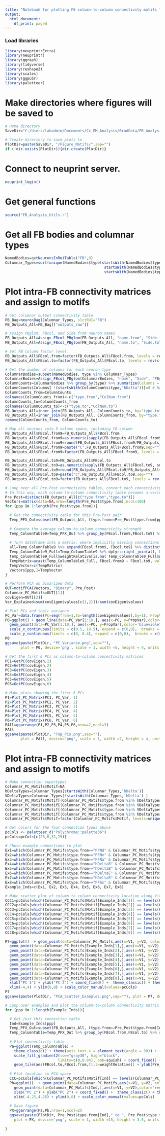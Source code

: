 ```yaml
---
title: "Notebook for plotting FB column-to-column connectivity motifs "
output:
  html_document:
    df_print: paged
---
```


### Load libraries
```r
library(neuprintrExtra)
library(neuprintr)
library(ggraph)
library(tidyverse)
library(reshape2)
library(scales)
library(ggpubr)
library(paletteer)
```

# Make directories where figures will be saved to
```r

# Home directory
SaveDir="C:/Users/labadmin/Documents/Cx_EM_Analysis/BradData/FB_Analysis/"

# Create directory to save plots to
PlotDir=paste(SaveDir, "/Figure_Motifs/",sep="")
if (!dir.exists(PlotDir)){dir.create(PlotDir)}

```

# Connect to neuprint server.
```r
neuprint_login()
```

# Get general functions
```r

source("FB_Analysis_Utils.r")

```

# Get all FB bodies and columnar types
```r

NamedBodies=getNeuronsInRoiTable("FB",0)
Columnar_Types=sort(unique(NamedBodies$type[startsWith(NamedBodies$type, "PF" )      | startsWith(NamedBodies$type, "FR" ) | 
                                             startsWith(NamedBodies$type, "FS" )     | startsWith(NamedBodies$type, "FC" ) | 
                                             startsWith(NamedBodies$type, "vDelta" ) | startsWith(NamedBodies$type, "hDelta")] ))

```


# Plot intra-FB connectivity matrices and assign to motifs
```r

# Get columnar output connectivity table
FB_Bag=neuronBag(Columnar_Types, slctROI="FB")
FB_Outputs_All=FB_Bag[["outputs_raw"]]

# Assign PBglom, FBcol, and Side from neuron names
FB_Outputs_All=Assign_FBcol_PBglom(FB_Outputs_All, "name.from", "Side.from", "PBglom.from", "FBcol.from")
FB_Outputs_All=Assign_FBcol_PBglom(FB_Outputs_All, "name.to", "Side.to", "PBglom.to", "FBcol.to")

# Set FB column factor level
FB_Outputs_All$FBcol.from=factor(FB_Outputs_All$FBcol.from, levels = rev(c("C12","C11","C10","C9","C8","C7","C6","C5","C4","C3","C2","C1","C0")))
FB_Outputs_All$FBcol.to=factor(FB_Outputs_All$FBcol.to, levels = rev(c("C12","C11","C10","C9","C8","C7","C6","C5","C4","C3","C2","C1","C0")))

# Get the number of columns for each neuron type
ColumnarBodies=subset(NamedBodies, type %in% Columnar_Types)
ColumnarBodies=Assign_FBcol_PBglom(ColumnarBodies, "name", "Side", "PBglom", "FBcol") 
ColumnCounts=ColumnarBodies %>% group_by(type) %>% summarize(Columns = length(unique(FBcol)))
ColumnCounts$Columns[ !(startsWith(ColumnCounts$type,"hDelta"))]=9 # Not all types have neurons in each column (e.g. vDelta)
ColumnCounts_from=ColumnCounts
colnames(ColumnCounts_from)<-c("type.from","ColNum.from")
ColumnCounts_to=ColumnCounts_from
colnames(ColumnCounts_to)<-c("type.to","ColNum.to")
FB_Outputs_All=inner_join(FB_Outputs_All, ColumnCounts_to, by="type.to")
FB_Outputs_All=inner_join(FB_Outputs_All, ColumnCounts_from, by="type.from")
remove(ColumnCounts_from, ColumnCounts_to)

# Map all neurons into 9 column space, including C0 column
FB_Outputs_All$FBcol.from9=FB_Outputs_All$FBcol.from
FB_Outputs_All$FBcol.from9=as.numeric(sapply(FB_Outputs_All$FBcol.from9, substring, 2, 4))
FB_Outputs_All$FBcol.from9=round(FB_Outputs_All$FBcol.from9/FB_Outputs_All$ColNum.from*9)
FB_Outputs_All$FBcol.from9=paste("C",FB_Outputs_All$FBcol.from9,sep="")
FB_Outputs_All$FBcol.from9=factor(FB_Outputs_All$FBcol.from9, levels = rev(c("C9","C8","C7","C6","C5","C4","C3","C2","C1","C0")))

FB_Outputs_All$FBcol.to9=FB_Outputs_All$FBcol.to
FB_Outputs_All$FBcol.to9=as.numeric(sapply(FB_Outputs_All$FBcol.to9, substring, 2, 4))
FB_Outputs_All$FBcol.to9=round(FB_Outputs_All$FBcol.to9/FB_Outputs_All$ColNum.to*9)
FB_Outputs_All$FBcol.to9=paste("C",FB_Outputs_All$FBcol.to9,sep="")
FB_Outputs_All$FBcol.to9=factor(FB_Outputs_All$FBcol.to9, levels = rev(c("C9","C8","C7","C6","C5","C4","C3","C2","C1","C0")))

# Loop over all Pre-Post connectivity tables, convert each connectivity matrix into a vector, and group all such vectors. 
# In this way, each column-to-column connectivity table becomes a vector in "connectivity space", which we'll perform PCA on.
Pre_Post=distinct(FB_Outputs_All[c("type.from","type.to")])
Vectors=matrix(data=NA,nrow=length(Pre_Post$type.from),ncol=100)
for (ppp in 1:length(Pre_Post$type.from)){

  # Get the connectivity table for this Pre-Post pair
  Temp_PFX_Out=subset(FB_Outputs_All, (type.from==Pre_Post$type.from[ppp]) & (type.to==Pre_Post$type.to[ppp]))
  
  # Compute the average column-to-column connectivity strength
  Temp_ColumnTable9=Temp_PFX_Out %>% group_by(FBcol.from9,FBcol.to9) %>% summarize(weightRelative=mean(weightRelative))
  
  # Turn dataframe into a matrix, where implicitly missing connections have 0 weight. Then convert to a vector and store.
  all=Temp_ColumnTable9 %>% expand(FBcol.from9, FBcol.to9) %>% distinct()
  Temp_ColumnTable9_Full=Temp_ColumnTable9 %>% dplyr::right_join(all, by = c("FBcol.from9", "FBcol.to9"))
  Temp_ColumnTable9_Full$weightRelative[is.na( Temp_ColumnTable9_Full$weightRelative)]=0
  TempMatrix=acast(Temp_ColumnTable9_Full, FBcol.from9 ~ FBcol.to9, value.var="weightRelative")
  TempVector=c(TempMatrix)
  Vectors[ppp,]=TempVector
}

# Perform PCA on binarized data
OUT=motifPCA(Vectors, "Binary", Pre_Post)
Columnar_PC_Motifs=OUT[[1]]
covEigen=OUT[[2]]
Var_Explained=sum(covEigen$values[c(1,2)])/sum(covEigen$values)

# Plot PCs and their variance
PC_Var=data.frame(PC=seq(from=1,to=length(covEigen$values),by=1), PropVar=covEigen$values/sum(covEigen$values))
P0=ggplot() + geom_line(data=PC_Var[1:10,], aes(x=PC, y=PropVar),color='blueviolet') + 
  geom_point(data=PC_Var[1:10,], aes(x=PC, y=PropVar),color='blueviolet',size=2) + 
  scale_x_continuous(limits = c(0.5, 10.5), expand = c(0,0),  breaks = c(1:10)) +
  scale_y_continuous(limits = c(0, 0.4), expand = c(0,0),  breaks = c(0,0.2,0.4)) + theme_classic()
P0
ggsave(paste(PlotDir, "PC_Variance.png",sep=""),
       plot = P0, device='png', scale = 1, width =5, height = 4, units ="in", dpi = 500, limitsize = TRUE)

# Get the first 6 PCs as column-to-column connectivity matrices 
PC1=GetPC(covEigen,1)
PC2=GetPC(covEigen,2)
PC3=GetPC(covEigen,3)
PC4=GetPC(covEigen,4)
PC5=GetPC(covEigen,5)
PC6=GetPC(covEigen,6)

# Make plots showing the first 6 PCs
P1=Plot_PC_Matrix(PC1, PC_Var, 1)
P2=Plot_PC_Matrix(PC2, PC_Var, 2)
P3=Plot_PC_Matrix(PC3, PC_Var, 3)
P4=Plot_PC_Matrix(PC4, PC_Var, 4)
P5=Plot_PC_Matrix(PC5, PC_Var, 5)
P6=Plot_PC_Matrix(PC6, PC_Var, 6)
PAll=ggarrange(P1,P2,P3,P4,P5,P6,nrow=2,ncol=3)
PAll
ggsave(paste(PlotDir, "Top_PCs.png",sep=""),
       plot = PAll, device='png', scale = 1, width =7, height = 4, units ="in", dpi = 500, limitsize = TRUE)

```



# Plot intra-FB connectivity matrices and assign to motifs
```r

# Make connection supertypes
Columnar_PC_Motifs$Motif=NA
hDeltaTypes=Columnar_Types[startsWith(Columnar_Types,'hDelta')]
VDeltaTypes=Columnar_Types[!startsWith(Columnar_Types,'hDelta') ]
Columnar_PC_Motifs$Motif[(Columnar_PC_Motifs$type.from %in% hDeltaTypes) & (Columnar_PC_Motifs$type.to %in% hDeltaTypes)] = "H to H"
Columnar_PC_Motifs$Motif[(Columnar_PC_Motifs$type.from %in% VDeltaTypes) & (Columnar_PC_Motifs$type.to %in% VDeltaTypes)] = "V to V"
Columnar_PC_Motifs$Motif[(Columnar_PC_Motifs$type.from %in% VDeltaTypes) & (Columnar_PC_Motifs$type.to %in% hDeltaTypes)] = "V to H"
Columnar_PC_Motifs$Motif[(Columnar_PC_Motifs$type.from %in% hDeltaTypes) & (Columnar_PC_Motifs$type.to %in% VDeltaTypes)] = "H to V"
Columnar_PC_Motifs$Motif=factor(Columnar_PC_Motifs$Motif, levels=unique(Columnar_PC_Motifs$Motif))

# Get colors for the four connection types above
pcCols <- paletteer_d("Polychrome::palette36")
pcCols=pcCols[c(26,6,32,25)]

# Chose example connections to plot
Ex1=which(Columnar_PC_Motifs$type.from=="PFNd" & Columnar_PC_Motifs$type.to=="hDeltaB") 
Ex2=which(Columnar_PC_Motifs$type.from=="PFNv" & Columnar_PC_Motifs$type.to=="hDeltaB")
Ex3=which(Columnar_PC_Motifs$type.from=="PFNa" & Columnar_PC_Motifs$type.to=="FC1B")
Ex4=which(Columnar_PC_Motifs$type.from=="hDeltaB" & Columnar_PC_Motifs$type.to=="hDeltaK") 
Ex5=which(Columnar_PC_Motifs$type.from=="hDeltaB" & Columnar_PC_Motifs$type.to=="hDeltaI") 
Ex6=which(Columnar_PC_Motifs$type.from=="hDeltaE" & Columnar_PC_Motifs$type.to=="vDeltaC")
Ex7=which(Columnar_PC_Motifs$type.from=="hDeltaB" & Columnar_PC_Motifs$type.to=="hDeltaA")
Ex8=which(Columnar_PC_Motifs$type.from=="PFGs" & Columnar_PC_Motifs$type.to=="hDeltaK")
Example_Inds=c(Ex1, Ex2, Ex3, Ex4, Ex5, Ex6, Ex7, Ex8)

# Make scatter plot of column to column connectivity location along first two PCs
CCC1=pcCols[which(Columnar_PC_Motifs$Motif[Example_Inds[1]] == levels(Columnar_PC_Motifs$Motif))] 
CCC2=pcCols[which(Columnar_PC_Motifs$Motif[Example_Inds[2]] == levels(Columnar_PC_Motifs$Motif))]   
CCC3=pcCols[which(Columnar_PC_Motifs$Motif[Example_Inds[3]] == levels(Columnar_PC_Motifs$Motif))]   
CCC4=pcCols[which(Columnar_PC_Motifs$Motif[Example_Inds[4]] == levels(Columnar_PC_Motifs$Motif))]   
CCC5=pcCols[which(Columnar_PC_Motifs$Motif[Example_Inds[5]] == levels(Columnar_PC_Motifs$Motif))]
CCC6=pcCols[which(Columnar_PC_Motifs$Motif[Example_Inds[6]] == levels(Columnar_PC_Motifs$Motif))] 
CCC7=pcCols[which(Columnar_PC_Motifs$Motif[Example_Inds[7]] == levels(Columnar_PC_Motifs$Motif))] 
CCC8=pcCols[which(Columnar_PC_Motifs$Motif[Example_Inds[8]] == levels(Columnar_PC_Motifs$Motif))] 

P7=ggplot()  + geom_point(data=Columnar_PC_Motifs,aes(x=V1, y=V2, color=Motif),alpha=0.5,size=2, shape = 16) + 
  geom_point(data=Columnar_PC_Motifs[Example_Inds[1],],aes(x=V1, y=V2),color="red", fill=CCC1, alpha=1,size=5,shape = 21) +
  geom_point(data=Columnar_PC_Motifs[Example_Inds[2],],aes(x=V1, y=V2),color="red", fill=CCC2, alpha=1,size=5,shape = 21) +
  geom_point(data=Columnar_PC_Motifs[Example_Inds[3],],aes(x=V1, y=V2),color="red", fill=CCC3, alpha=1,size=5,shape = 21) +
  geom_point(data=Columnar_PC_Motifs[Example_Inds[4],],aes(x=V1, y=V2),color="red", fill=CCC4, alpha=1,size=5,shape = 21) +
  geom_point(data=Columnar_PC_Motifs[Example_Inds[5],],aes(x=V1, y=V2),color="red", fill=CCC5, alpha=1,size=5,shape = 21) +
  geom_point(data=Columnar_PC_Motifs[Example_Inds[6],],aes(x=V1, y=V2),color="red", fill=CCC6, alpha=1,size=5,shape = 21) +
  geom_point(data=Columnar_PC_Motifs[Example_Inds[7],],aes(x=V1, y=V2),color="red", fill=CCC7, alpha=1,size=5,shape = 21) +
  geom_point(data=Columnar_PC_Motifs[Example_Inds[8],],aes(x=V1, y=V2),color="red", fill=CCC8, alpha=1,size=5,shape = 21) +
  xlab("PC 1") + ylab("PC 2") + coord_fixed() +  theme_classic() + theme(text = element_text(size=12)) +
  xlim(-4,4) + ylim(0,8) + scale_color_manual(values=pcCols)
P7
ggsave(paste(PlotDir, "PCA_Scatter_Examples.png",sep=""), plot = P7, device='png', scale = 1, width =6, height = 4, units ="in", dpi = 250, limitsize = TRUE)

# Loop over examples and plot the column-to-column connectivity matrix next to its location in PCA space
for (ppp in 1:length(Example_Inds)){

  # Get just this connection table
  Ind=Example_Inds[ppp]
  Temp_PFX_Out=subset(FB_Outputs_All, (type.from==Pre_Post$type.from[Ind]) & (type.to==Pre_Post$type.to[Ind]))
  Temp_ColumnTable=Temp_PFX_Out %>% group_by(FBcol.from,FBcol.to) %>% summarize(weightRelative=mean(weightRelative))
  
  # Plot connectivity table
  Pa=ggplot(Temp_ColumnTable) + 
    theme_classic() + theme(axis.text.x = element_text(angle = 90)) +
    scale_fill_gradient2(low="gray30", high="black", 
                        limits=c(0,0.04), oob=squish) + coord_fixed() +
    geom_tile(aes(FBcol.to,FBcol.from,fill=weightRelative)) + ylab(Pre_Post$type.from[Ind]) + xlab(Pre_Post$type.to[Ind])
  
  # Plot location in PCA space
  CCC=pcCols[which(Columnar_PC_Motifs$Motif[Ind] == levels(Columnar_PC_Motifs$Motif))]
  Pb=ggplot()  + geom_point(data=Columnar_PC_Motifs,aes(x=V1, y=V2, color=Motif),alpha=0.5,size=2) + 
    geom_point(data=Columnar_PC_Motifs[Ind,],aes(x=V1, y=V2),color="red", fill=CCC, alpha=1,size=5,shape = 21) +
    xlab("PC 1") + ylab("PC 2") + coord_fixed() +  theme_classic() + theme(text = element_text(size=12)) +
    xlim(-4.25,4.25) + ylim(0,8) + scale_color_manual(values=pcCols)
  
  # Save figure
  PX=ggarrange(Pa,Pb,nrow=1,ncol=2)
  ggsave(paste(PlotDir, Pre_Post$type.from[Ind],"_to_", Pre_Post$type.to[Ind], "_", as.character(Ind),"_inFB.png",sep=""), 
    plot = PX, device='png', scale = 1, width =15, height = 3.5, units ="in", dpi = 250, limitsize = TRUE)
  
}

```

